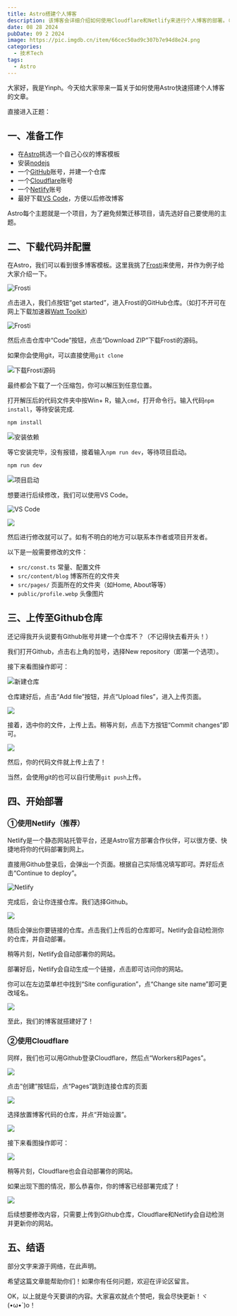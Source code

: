 ```yaml
---
title: Astro搭建个人博客
description: 该博客会详细介绍如何使用Cloudflare和Netlify来进行个人博客的部署。（保姆级教程！）
date: 08 28 2024
pubDate: 09 2 2024
image: https://pic.imgdb.cn/item/66cec50ad9c307b7e94d8e24.png
categories:
  - 技术Tech
tags:
  - Astro
---
```




大家好，我是Yinph。今天给大家带来一篇关于如何使用Astro快速搭建个人博客的文章。

直接进入正题：

## 一、准备工作

- 在<a href="https://astro.build/themes/">Astro</a>挑选一个自己心仪的博客模板
- 安装<a href="https://nodejs.cn/">nodejs</a>
- 一个<a href="https://github.com/">GitHub</a>账号，并建一个仓库
- 一个<a href="https://dash.cloudflare.com/">Cloudflare</a>账号
- 一个<a href="https://www.netlify.com/">Netlify</a>账号
- 最好下载<a href="https://code.visualstudio.com/">VS Code</a>，方便以后修改博客

<Warning>Astro每个主题就是一个项目，为了避免频繁迁移项目，请先选好自己要使用的主题。</Warning>

## 二、下载代码并配置

在Astro，我们可以看到很多博客模板。这里我挑了<a href="https://astro.build/themes/details/frosti/">Frosti</a>来使用，并作为例子给大家介绍一下。

![Frosti](https://s3.bmp.ovh/imgs/2024/08/28/868cd18a7a788f27.png)

点击进入，我们点按钮“get started”，进入Frosti的GitHub仓库。（如打不开可在网上下载加速器<a href="https://steampp.net/">Watt Toolkit</a>）

![Frosti](https://s3.bmp.ovh/imgs/2024/08/28/e0b37c4c4f600ccb.png)

然后点击仓库中“Code”按钮，点击“Download ZIP”下载Frosti的源码。

如果你会使用git，可以直接使用`git clone`

![下载Frosti源码](https://s3.bmp.ovh/imgs/2024/08/28/ab46924cc60b2d6a.png)

最终都会下载了一个压缩包，你可以解压到任意位置。

打开解压后的代码文件夹中按Win+ R，输入`cmd`，打开命令行。输入代码`npm install`，等待安装完成.

```cmd
npm install
```

![安装依赖](https://s3.bmp.ovh/imgs/2024/08/28/527ebe3f2d0594aa.png)

等它安装完毕，没有报错，接着输入`npm run dev`，等待项目启动。

```cmd
npm run dev
```

![项目启动](https://s3.bmp.ovh/imgs/2024/08/28/01d1140f0e8f5264.png)

想要进行后续修改，我们可以使用VS Code。

![VS Code](https://s3.bmp.ovh/imgs/2024/08/28/b859cad1c10517e5.png)

![](https://s3.bmp.ovh/imgs/2024/08/28/4b1c93f3b8d77ef7.png)

然后进行修改就可以了。如有不明白的地方可以联系本作者或项目开发者。

以下是一般需要修改的文件：

- `src/const.ts` 常量、配置文件
- `src/content/blog` 博客所在的文件夹
- `src/pages/` 页面所在的文件夹（如Home, About等等）
- `public/profile.webp` 头像图片

## 三、上传至Github仓库

还记得我开头说要有Github账号并建一个仓库不？（不记得快去看开头！）

我们打开Github，点击右上角的加号，选择New repository（即第一个选项）。

接下来看图操作即可：

![新建仓库](https://s3.bmp.ovh/imgs/2024/08/28/ff51b1fd113930fd.png)

仓库建好后，点击“Add file”按钮，并点“Upload files”，进入上传页面。

![](https://s3.bmp.ovh/imgs/2024/08/28/22430615356614d2.png)

接着，选中你的文件，上传上去。稍等片刻，点击下方按钮“Commit changes”即可。

![](https://s3.bmp.ovh/imgs/2024/08/28/70a037d31eac5701.png)

然后，你的代码文件就上传上去了！

当然，会使用git的也可以自行使用`git push`上传。

## 四、开始部署

### ①使用Netlify（推荐）

Netlify是一个静态网站托管平台，还是Astro官方部署合作伙伴，可以很方便、快捷地将你的代码部署到网上。

直接用Github登录后，会弹出一个页面。根据自己实际情况填写即可。弄好后点击“Continue to deploy”。

![Netlify](https://s3.bmp.ovh/imgs/2024/08/28/beba8a0cc13dca36.png)

完成后，会让你连接仓库。我们选择Github。

![](https://s3.bmp.ovh/imgs/2024/08/28/8b1a60eb460693fc.png)

随后会弹出你要链接的仓库。点击我们上传后的仓库即可。Netlify会自动检测你的仓库，并自动部署。

稍等片刻，Netlify会自动部署你的网站。

部署好后，Netlify会自动生成一个链接，点击即可访问你的网站。

你可以在左边菜单栏中找到“Site configuration”，点“Change site name”即可更改域名。

![](https://s3.bmp.ovh/imgs/2024/08/28/be28a3bcc5441c18.png)

至此，我们的博客就搭建好了！

### ②使用Cloudflare

同样，我们也可以用Github登录Cloudflare，然后点“Workers和Pages”。

![](https://s3.bmp.ovh/imgs/2024/08/28/6172914b3b4a523d.png)

点击“创建”按钮后，点“Pages”跳到连接仓库的页面

![](https://s3.bmp.ovh/imgs/2024/08/28/b16ed122316049d6.png)

选择放置博客代码的仓库，并点“开始设置”。

![](https://s3.bmp.ovh/imgs/2024/08/28/2c3999804476bee4.png)

接下来看图操作即可：

![](https://s3.bmp.ovh/imgs/2024/08/28/dea5a85c24076aa6.png)

稍等片刻，Cloudflare也会自动部署你的网站。

如果出现下图的情况，那么恭喜你，你的博客已经部署完成了！

![](https://pic.imgdb.cn/item/66ceb09fd9c307b7e9326cda.png)

后续想要修改内容，只需要上传到Github仓库，Cloudflare和Netlify会自动检测并更新你的网站。

## 五、结语

部分文字来源于网络，在此声明。

希望这篇文章能帮助你们！如果你有任何问题，欢迎在评论区留言。

OK，以上就是今天要讲的内容。大家喜欢就点个赞吧，我会尽快更新！ヾ(•ω•`)o！
